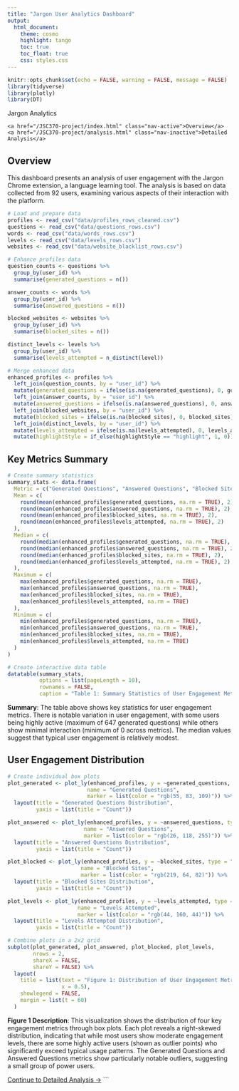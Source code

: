 ```yaml
---
title: "Jargon User Analytics Dashboard"
output: 
  html_document:
    theme: cosmo
    highlight: tango
    toc: true
    toc_float: true
    css: styles.css
---
```


```r
knitr::opts_chunk$set(echo = FALSE, warning = FALSE, message = FALSE)
library(tidyverse)
library(plotly)
library(DT)
```

<style>
.page-header {
  margin-top: 0;
  margin-bottom: 30px;
}
.toc-content {
  padding-top: 0;
}
#TOC {
  margin-top: 35px;
}
</style>

<div class="nav-header">
  <div class="nav-title">Jargon Analytics</div>
  <div class="nav-links">
    <a href="/JSC370-project/index.html" class="nav-active">Overview</a>
    <a href="/JSC370-project/analysis.html" class="nav-inactive">Detailed Analysis</a>
  </div>
</div>

<div class="main-container">

# Overview

This dashboard presents an analysis of user engagement with the Jargon Chrome extension, a language learning tool. The analysis is based on data collected from 92 users, examining various aspects of their interaction with the platform.

```r
# Load and prepare data
profiles <- read_csv("data/profiles_rows_cleaned.csv")
questions <- read_csv("data/questions_rows.csv")
words <- read_csv("data/words_rows.csv")
levels <- read_csv("data/levels_rows.csv")
websites <- read_csv("data/website_blacklist_rows.csv")

# Enhance profiles data
question_counts <- questions %>%
  group_by(user_id) %>%
  summarise(generated_questions = n())

answer_counts <- words %>%
  group_by(user_id) %>%
  summarise(answered_questions = n())

blocked_websites <- websites %>%
  group_by(user_id) %>%
  summarise(blocked_sites = n())

distinct_levels <- levels %>%
  group_by(user_id) %>%
  summarise(levels_attempted = n_distinct(level))

# Merge enhanced data
enhanced_profiles <- profiles %>%
  left_join(question_counts, by = "user_id") %>%
  mutate(generated_questions = ifelse(is.na(generated_questions), 0, generated_questions)) %>%
  left_join(answer_counts, by = "user_id") %>%
  mutate(answered_questions = ifelse(is.na(answered_questions), 0, answered_questions)) %>%
  left_join(blocked_websites, by = "user_id") %>%
  mutate(blocked_sites = ifelse(is.na(blocked_sites), 0, blocked_sites)) %>%
  left_join(distinct_levels, by = "user_id") %>%
  mutate(levels_attempted = ifelse(is.na(levels_attempted), 0, levels_attempted)) %>%
  mutate(highlightStyle = if_else(highlightStyle == "highlight", 1, 0))
```

## Key Metrics Summary

```r
# Create summary statistics
summary_stats <- data.frame(
  Metric = c("Generated Questions", "Answered Questions", "Blocked Sites", "Levels Attempted"),
  Mean = c(
    round(mean(enhanced_profiles$generated_questions, na.rm = TRUE), 2),
    round(mean(enhanced_profiles$answered_questions, na.rm = TRUE), 2),
    round(mean(enhanced_profiles$blocked_sites, na.rm = TRUE), 2),
    round(mean(enhanced_profiles$levels_attempted, na.rm = TRUE), 2)
  ),
  Median = c(
    round(median(enhanced_profiles$generated_questions, na.rm = TRUE), 2),
    round(median(enhanced_profiles$answered_questions, na.rm = TRUE), 2),
    round(median(enhanced_profiles$blocked_sites, na.rm = TRUE), 2),
    round(median(enhanced_profiles$levels_attempted, na.rm = TRUE), 2)
  ),
  Maximum = c(
    max(enhanced_profiles$generated_questions, na.rm = TRUE),
    max(enhanced_profiles$answered_questions, na.rm = TRUE),
    max(enhanced_profiles$blocked_sites, na.rm = TRUE),
    max(enhanced_profiles$levels_attempted, na.rm = TRUE)
  ),
  Minimum = c(
    min(enhanced_profiles$generated_questions, na.rm = TRUE),
    min(enhanced_profiles$answered_questions, na.rm = TRUE),
    min(enhanced_profiles$blocked_sites, na.rm = TRUE),
    min(enhanced_profiles$levels_attempted, na.rm = TRUE)
  )
)

# Create interactive data table
datatable(summary_stats,
          options = list(pageLength = 10),
          rownames = FALSE,
          caption = "Table 1: Summary Statistics of User Engagement Metrics")
```

**Summary**: The table above shows key statistics for user engagement metrics. There is notable variation in user engagement, with some users being highly active (maximum of 647 generated questions) while others show minimal interaction (minimum of 0 across metrics). The median values suggest that typical user engagement is relatively modest.

## User Engagement Distribution

```r
# Create individual box plots
plot_generated <- plot_ly(enhanced_profiles, y = ~generated_questions, type = "box", 
                         name = "Generated Questions",
                         marker = list(color = "rgb(55, 83, 109)")) %>%
  layout(title = "Generated Questions Distribution",
         yaxis = list(title = "Count"))

plot_answered <- plot_ly(enhanced_profiles, y = ~answered_questions, type = "box", 
                        name = "Answered Questions",
                        marker = list(color = "rgb(26, 118, 255)")) %>%
  layout(title = "Answered Questions Distribution",
         yaxis = list(title = "Count"))

plot_blocked <- plot_ly(enhanced_profiles, y = ~blocked_sites, type = "box", 
                       name = "Blocked Sites",
                       marker = list(color = "rgb(219, 64, 82)")) %>%
  layout(title = "Blocked Sites Distribution",
         yaxis = list(title = "Count"))

plot_levels <- plot_ly(enhanced_profiles, y = ~levels_attempted, type = "box", 
                      name = "Levels Attempted",
                      marker = list(color = "rgb(44, 160, 44)")) %>%
  layout(title = "Levels Attempted Distribution",
         yaxis = list(title = "Count"))

# Combine plots in a 2x2 grid
subplot(plot_generated, plot_answered, plot_blocked, plot_levels, 
        nrows = 2, 
        shareX = FALSE, 
        shareY = FALSE) %>%
  layout(
    title = list(text = "Figure 1: Distribution of User Engagement Metrics",
                 x = 0.5),
    showlegend = FALSE,
    margin = list(t = 60)
  )
```

**Figure 1 Description**: This visualization shows the distribution of four key engagement metrics through box plots. Each plot reveals a right-skewed distribution, indicating that while most users show moderate engagement levels, there are some highly active users (shown as outlier points) who significantly exceed typical usage patterns. The Generated Questions and Answered Questions metrics show particularly notable outliers, suggesting a small group of power users.

[Continue to Detailed Analysis →](analysis.html) 
```
</div>